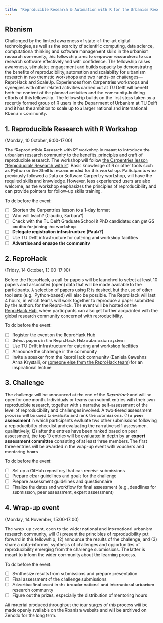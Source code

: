 ```yaml
---
title: "Reproducible Research & Automation with R for the Urbanism Research Community"
---
```


## Rbanism

Challenged by the limited awareness of state-of-the-art digital technologies, as well as the scarcity of scientific computing, data science, computational thinking and software management skills in the urbanism research community, this fellowship aims to empower researchers to use research software effectively and with confidence. The fellowship raises awareness, stimulates engagement and builds capacity by demonstrating the benefits of reproducibility, automation and scalability for urbanism research in two thematic workshops and two hands-on challenges---ReproHack and ScaleUp. Experiences from Carpentries workshops and synergies with other related activities carried out at TU Delft will benefit both the content of the planned activities and the community-building efforts of this fellowship. The fellowship builds on the first steps taken by a recently formed group of R users in the Department of Urbanism at TU Delft and it has the ambition to scale up to a larger national and international Rbanism community. 

## 1. Reproducible Research with R Workshop

(Monday, 10 October, 9:00-17:00)

The "Reproducible Research with R" workshop is meant to introduce the urbanism research community to the benefits, principles and craft of reproducible research. The workshop will follow [the Carpentries lesson "Reproducible Research with R"](https://datacarpentry.org/rr-workshop/). Basic knowledge of R or other tools such as Python or the Shell is recommended for this workshop. Participants who previously followed a Data or Software Carpentry workshop, will have the required skills and knowledge. However, less experienced users are also welcome, as the workshop emphasizes the principles of reproducibility and can provide pointers for follow-up skills training.

::: callout-note
To do before the event:

-   [ ] Shorten the Carpentries lesson to a 1-day format
-   [ ] Who will teach? (Claudiu, Barbara?)
-   [ ] Check with the TU Delft Graduate School if PhD candidates can get GS credits for joining the workshop
-   [ ] **Delegate registration infrastructure (Paula?)**
-   [ ] Use TU Delft infrastructure for catering and workshop facilities
-   [ ] **Advertise and engage the community**
:::

## 2. ReproHack

(Friday, 14 October, 13:00-17:00)

Before the ReproHack, a call for papers will be launched to select at least 10 papers and associated (open) data that will be made available to the participants. A selection of papers using R is desired, but the use of other tool sets (e.g., Python-based) will also be possible. The ReproHack will last 4 hours, in which teams will work together to reproduce a paper submitted by the authors for the ReproHack. The event will be hosted on the [ReproHack Hub](https://www.reprohack.org/), where participants can also get further acquainted with the global research community concerned with reproducibility.

::: callout-note
To do before the event:

-   [ ] Register the event on the ReproHack Hub
-   [ ] Select papers in the ReproHack Hub submission system
-   [ ] Use TU Delft infrastructure for catering and workshop facilities
-   [ ] Announce the challenge in the community
-   [ ] Invite a speaker from the ReproHack community (Daniela Gawehns, Anna Krystalli, or [someone else from the ReproHack team](https://www.reprohack.org/about)) for an inspirational lecture
:::

## 3. Challenge

The challenge will be announced at the end of the *ReproHack* and will be open for one month. Individuals or teams can submit entries with their own reproducible research, together with a narrative self-assessment of the level of reproducibility and challenges involved. A two-tiered assessment process will be used to evaluate and rank the submissions: (1) a **peer assessment** in which participants evaluate two other submissions following a reproducibility checklist and evaluating the narrative self-assessment qualitatively; (2) after the entries have been ranked based on peer assessment, the top 10 entries will be evaluated in depth by an **expert assessment committee** consisting of at least three members. The first three entries will be awarded in the wrap-up event with vouchers and mentoring hours.

::: callout-note
To do before the event:

-   [ ] Set up a GitHub repository that can receive submissions
-   [ ] Prepare clear guidelines and goals for the challenge
-   [ ] Prepare assessment guidelines and questionnaire
-   [ ] Finalize the dates and workflow for final assessment (e.g., deadlines for submission, peer assessment, expert assessment)
:::

## 4. Wrap-up event

(Monday, 14 November, 15:00-17:00)

The wrap-up event, open to the wider national and international urbanism research community, will (1) present the principles of reproducibility put forward in this fellowship, (2) announce the results of the challenge, and (3) share a data-informed synthesis of challenges and opportunities of reproducibility emerging from the challenge submissions. The latter is meant to inform the wider community about the learning process.

::: callout-note
To do before the event:

-   [ ] Synthesize results from submissions and prepare presentation
-   [ ] Final assessment of the challenge submissions
-   [ ] Advertise final event in the broader national and international urbanism research community
-   [ ] Figure out the prizes, especially the distribution of mentoring hours
:::

All material produced throughout the four stages of this process will be made openly available on the Rbanism website and will be archived on Zenodo for the long term.
